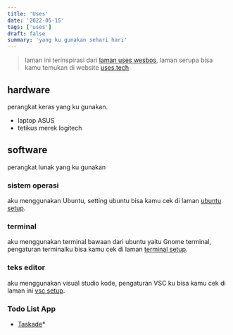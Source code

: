```yaml
---
title: 'Uses'
date: '2022-05-15'
tags: ['uses']
draft: false
summary: 'yang ku gunakan sehari hari'
---
```


> laman ini terinspirasi dari [laman uses wesbos](https://wesbos.com/uses), laman serupa bisa kamu temukan di website [uses.tech](https://uses.tech/)

## hardware

perangkat keras yang ku gunakan.

- laptop ASUS
- tetikus merek logitech

## software

perangkat lunak yang ku gunakan

### sistem operasi

aku menggunakan Ubuntu, setting ubuntu bisa kamu cek di laman [ubuntu setup](/ubuntu-setup).

### terminal

aku menggunakan terminal bawaan dari ubuntu yaitu Gnome terminal, pengaturan terminalku bisa kamu cek di laman [terminal setup](/terminal-setup).

### teks editor

aku menggunakan visual studio kode, pengaturan VSC ku bisa kamu cek di laman ini [vsc setup](/vsc-setup).

### Todo List App

- [Taskade](https://www.taskade.com/?via=yu)\*
